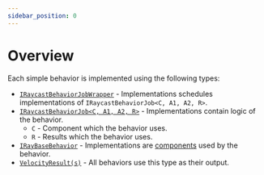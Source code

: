 ```yaml
---
sidebar_position: 0
---
```



# Overview

Each simple behavior is implemented using the following types:

- [`IRaycastBehaviorJobWrapper`](/docs/documentation-core/behaviors/ray-behaviors/ray-behaviors#implementing-iraycastbehaviorjobwrapper) - Implementations schedules implementations of `IRaycastBehaviorJob<C, A1, A2, R>`.
- [`IRaycastBehaviorJob<C, A1, A2, R>`](/docs/documentation-core/behaviors/ray-behaviors/ray-behaviors#implementing-iraycastbehaviorjobc-a1-a2-r) - Implementations contain logic of the behavior.
    - `C` - Component which the behavior uses.
    - `R` - Results which the behavior uses.
- [`IRayBaseBehavior`](/docs/documentation-core/components/IRayBaseBehavior) - Implementations are [components](/docs/documentation-core/components/intro) used by the behavior.
- [`VelocityResult(s)`](/docs/documentation-defaults/behaviors/VelocityResult) - All behaviors use this type as their output.